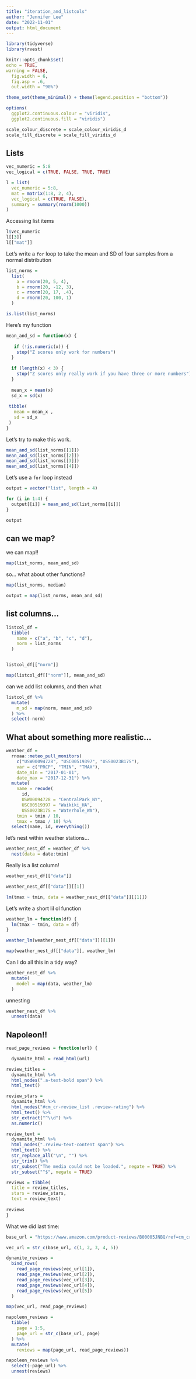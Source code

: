 ```yaml
---
title: "iteration_and_listcols"
author: "Jennifer Lee"
date: "2022-11-01"
output: html_document
---
```


```r
library(tidyverse)
library(rvest)

knitr::opts_chunk$set(
echo = TRUE,
warning = FALSE,
  fig.width = 6,
  fig.asp = .6,
  out.width = "90%")

theme_set(theme_minimal() + theme(legend.position = "bottom"))

options(
  ggplot2.continuous.colour = "viridis",
  ggplot2.continuous.fill = "viridis")

scale_colour_discrete = scale_colour_viridis_d
scale_fill_discrete = scale_fill_viridis_d
```

## Lists

```r
vec_numeric = 5:8
vec_logical = c(TRUE, FALSE, TRUE, TRUE)
```

```r
l = list(
  vec_numeric = 5:8,
  mat = matrix(1:8, 2, 4),
  vec_logical = c(TRUE, FALSE),
  summary = summary(rnorm(1000))
)
```

Accessing list items
```r
l$vec_numeric
l[[3]]
l[["mat"]]
```

Let's write a `for` loop to take the mean and SD of four samples from a normal distribution
```r
list_norms = 
  list(
    a = rnorm(20, 5, 4),
    b = rnorm(20, -12, 3),
    c = rnorm(20, 17, .4),
    d = rnorm(20, 100, 1)
  )

is.list(list_norms)
```

Here's my function
```r
mean_and_sd = function(x) {
  
   if (!is.numeric(x)) {
    stop("Z scores only work for numbers")
  }
  
  if (length(x) < 3) {
    stop("Z scores only really work if you have three or more numbers")
  }
  
  mean_x = mean(x)
  sd_x = sd(x)
  
 tibble(
   mean = mean_x ,
   sd = sd_x
 ) 
}
```

Let's try to make this work.

```r
mean_and_sd(list_norms[[1]])
mean_and_sd(list_norms[[2]])
mean_and_sd(list_norms[[3]])
mean_and_sd(list_norms[[4]])
```

Let's use a `for` loop instead

```r
output = vector("list", length = 4)

for (i in 1:4) {
  output[[i]] = mean_and_sd(list_norms[[i]])
}

output
```

## can we map?
we can map!!

```r
map(list_norms, mean_and_sd)
```

so... what about other functions?
```r
map(list_norms, median)

output = map(list_norms, mean_and_sd)
```

## list columns...

```r
listcol_df = 
  tibble(
    name = c("a", "b", "c", "d"),
    norm = list_norms
  )


listcol_df[["norm"]]

map(listcol_df[["norm"]], mean_and_sd)
```

can we add list columns, and then what

```r
listcol_df %>%
  mutate(
    m_sd = map(norm, mean_and_sd)
  ) %>%
  select(-norm)
```

## What about something more realistic...

```r
weather_df = 
  rnoaa::meteo_pull_monitors(
    c("USW00094728", "USC00519397", "USS0023B17S"),
    var = c("PRCP", "TMIN", "TMAX"), 
    date_min = "2017-01-01",
    date_max = "2017-12-31") %>%
  mutate(
    name = recode(
      id, 
      USW00094728 = "CentralPark_NY", 
      USC00519397 = "Waikiki_HA",
      USS0023B17S = "Waterhole_WA"),
    tmin = tmin / 10,
    tmax = tmax / 10) %>%
  select(name, id, everything())
```

let's nest within weather stations...

```r
weather_nest_df = weather_df %>%
  nest(data = date:tmin)
```

Really is a list column! 

```r
weather_nest_df[["data"]]
```

```r
weather_nest_df[["data"]][[1]]

lm(tmax ~ tmin, data = weather_nest_df[["data"]][[1]])
```

Let's write a short lil ol function 

```r
weather_lm = function(df) {
  lm(tmax ~ tmin, data = df)
}
```

```r
weather_lm(weather_nest_df[["data"]][[1]])

map(weather_nest_df[["data"]], weather_lm)
```

Can I do all this in a tidy way?

```r
weather_nest_df %>%
  mutate(
    model = map(data, weather_lm)
  )
```

unnesting
```r
weather_nest_df %>%
  unnest(data)
```

## Napoleon!!

```r
read_page_reviews = function(url) {

  dynamite_html = read_html(url)

review_titles = 
  dynamite_html %>%
  html_nodes(".a-text-bold span") %>%
  html_text()

review_stars = 
  dynamite_html %>%
  html_nodes("#cm_cr-review_list .review-rating") %>%
  html_text() %>%
  str_extract("^\\d") %>%
  as.numeric()

review_text = 
  dynamite_html %>%
  html_nodes(".review-text-content span") %>%
  html_text() %>% 
  str_replace_all("\n", "") %>% 
  str_trim() %>% 
  str_subset("The media could not be loaded.", negate = TRUE) %>% 
  str_subset("^$", negate = TRUE)

reviews = tibble(
  title = review_titles,
  stars = review_stars,
  text = review_text)
  
reviews
}
```

What we did last time:

```r
base_url = "https://www.amazon.com/product-reviews/B00005JNBQ/ref=cm_cr_arp_d_viewopt_rvwer?ie=UTF8&reviewerType=avp_only_reviews&sortBy=recent&pageNumber="

vec_url = str_c(base_url, c(1, 2, 3, 4, 5))

dynamite_reviews = 
  bind_rows(
    read_page_reviews(vec_url[1]),
    read_page_reviews(vec_url[2]),
    read_page_reviews(vec_url[3]),
    read_page_reviews(vec_url[4]),
    read_page_reviews(vec_url[5])
  )

map(vec_url, read_page_reviews)
```


```r
napoleon_reviews = 
  tibble(
    page = 1:5,
    page_url = str_c(base_url, page)
  ) %>%
  mutate(
    reviews = map(page_url, read_page_reviews))

napoleon_reviews %>%
  select(-page_url) %>%
  unnest(reviews) 
```

